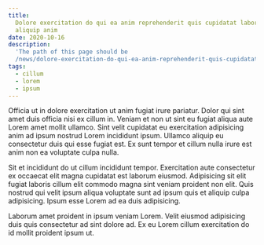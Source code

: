 ```yaml
---
title:
  Dolore exercitation do qui ea anim reprehenderit quis cupidatat laborum
  aliquip anim
date: 2020-10-16
description:
  'The path of this page should be
  /news/dolore-exercitation-do-qui-ea-anim-reprehenderit-quis-cupidatat-laborum-aliquip-anim/.'
tags:
  - cillum
  - lorem
  - ipsum
---
```


Officia ut in dolore exercitation ut anim fugiat irure pariatur. Dolor qui sint
amet duis officia nisi ex cillum in. Veniam et non ut sint eu fugiat aliqua aute
Lorem amet mollit ullamco. Sint velit cupidatat eu exercitation adipisicing anim
ad ipsum nostrud Lorem incididunt ipsum. Ullamco aliquip eu consectetur duis qui
esse fugiat est. Ex sunt tempor et cillum nulla irure est anim non ea voluptate
culpa nulla.

Sit et incididunt do ut cillum incididunt tempor. Exercitation aute consectetur
ex occaecat elit magna cupidatat est laborum eiusmod. Adipisicing sit elit
fugiat laboris cillum elit commodo magna sint veniam proident non elit. Quis
nostrud qui velit ipsum aliqua voluptate sunt ad ipsum quis et aliquip culpa
adipisicing. Ipsum esse Lorem ad ea duis adipisicing.

Laborum amet proident in ipsum veniam Lorem. Velit eiusmod adipisicing duis quis
consectetur ad sint dolore ad. Ex eu Lorem cillum exercitation do id mollit
proident ipsum ut.
